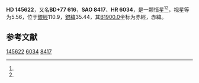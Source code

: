 {{Starbox begin
| name = HD 145622
}}
{{Starbox observe
| epoch = [[J2000.0|J2000.0]]
| constell = {{星座名待查}}<ref name=SIMBAD>{{cite web
 | url=http://simbad.u-strasbg.fr/simbad/sim-id?Ident=HR+6034
 | title =Pulsating variable Star
 | publisher=Centre de Données astronomiques de Strasbourg
 | work=SIMBAD
 | accessdate=2012-07-13}}</ref><ref name=DATA>{{cite web
 | url=http://vizier.u-strasbg.fr/viz-bin/VizieR-5?-out.add=.&-source=5050&-corr=PK=HR&-out.max=9999&HR=6034
 | title=VizieR Detailed Page
 | accessdate=2012-07-13
 | archive-url=https://web.archive.org/web/20160305220237/http://vizier.u-strasbg.fr/viz-bin/VizieR-5?-out.add=.&-source=5050&-corr=PK=HR&-out.max=9999&HR=6034
 | archive-date=2016-03-05
 | dead-url=yes
 }}</ref>
| 星官 = 
| ra = {{RA|16|3|31.3}}<ref name=SIMBAD /><ref name=DATA />
| dec = {{DEC|+76|47|37}}<ref name=SIMBAD /><ref name=DATA />
| appmag_v = 5.56<ref name=SIMBAD /><ref name=DATA />
}}
{{Starbox character
| class = A3V<ref name=SIMBAD /><ref name=DATA />
| b-v = <ref name=SIMBAD /><ref name=DATA />
| u-b = <ref name=SIMBAD /><ref name=DATA />
| r-i = <ref name=SIMBAD /><ref name=DATA />
| variable = 
}}
{{Starbox astrometry
| radial_v = 
| prop_mo_ra = -16
| parallax = 
| p_error = 
}}
{{Starbox catalog
| names =BD+77 616，[[SAO星表|SAO]] 8417，[[HD星表|HD]] 145622，[[HR星表|HR]] 6034}}
{{Starbox reference |Simbad=HR+6034}}
{{Starbox end}}

'''HD 145622'''，又名'''BD+77 616'''，'''SAO 8417'''、'''HR 6034'''，是一颗恒星<ref name=SIMBAD /><ref name=DATA />，视星等为5.56，位于[[銀道座標系|銀經]]110.9，[[銀道座標系|銀緯]]35.44，其[[B1900.0|B1900.0]]坐标为赤經{{RA|16|6|49.3}}，赤緯{{DEC|+77|35.44|38}}。

== 参考文献 ==
{{reflist}}

{{star-stub}}

[[Category:HD和HDE天體|145622]]
[[Category:HR天體|6034]]
[[Category:SAO天體|8417]]